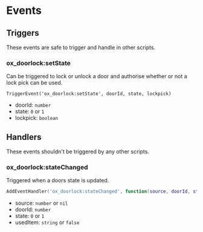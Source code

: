 # Events

## Triggers

These events are safe to trigger and handle in other scripts.

### ox_doorlock:setState

Can be triggered to lock or unlock a door and authorise whether or not a lock pick can be used.

```
TriggerEvent('ox_doorlock:setState', doorId, state, lockpick)
```

- doorId: `number`
- state: `0` or `1`
- lockpick: `boolean`

## Handlers

These events shouldn't be triggered by any other scripts.

### ox_doorlock:stateChanged

Triggered when a doors state is updated.

```lua
AddEventHandler('ox_doorlock:stateChanged', function(source, doorId, state, usedItem) end)
```

- source: `number` or `nil`
- doorId: `number`
- state: `0` or `1`
- usedItem: `string` or `false`

